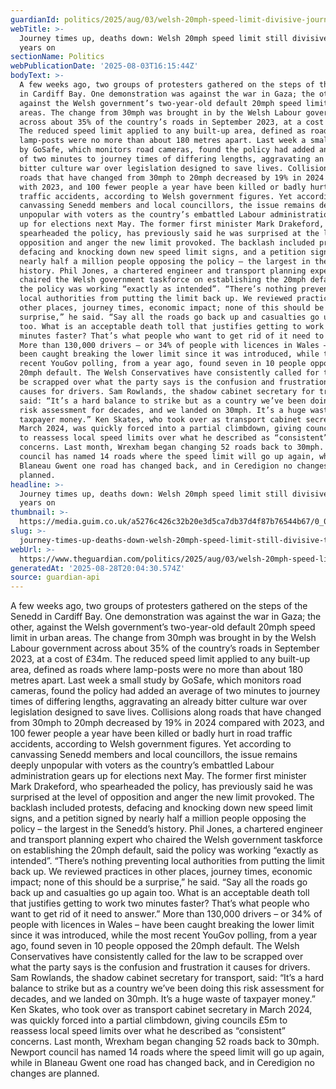 ```yaml
---
guardianId: politics/2025/aug/03/welsh-20mph-speed-limit-divisive-journey-times-deaths
webTitle: >-
  Journey times up, deaths down: Welsh 20mph speed limit still divisive two
  years on
sectionName: Politics
webPublicationDate: '2025-08-03T16:15:44Z'
bodyText: >-
  A few weeks ago, two groups of protesters gathered on the steps of the Senedd
  in Cardiff Bay. One demonstration was against the war in Gaza; the other,
  against the Welsh government’s two-year-old default 20mph speed limit in urban
  areas. The change from 30mph was brought in by the Welsh Labour government
  across about 35% of the country’s roads in September 2023, at a cost of £34m.
  The reduced speed limit applied to any built-up area, defined as roads where
  lamp-posts were no more than about 180 metres apart. Last week a small study
  by GoSafe, which monitors road cameras, found the policy had added an average
  of two minutes to journey times of differing lengths, aggravating an already
  bitter culture war over legislation designed to save lives. Collisions along
  roads that have changed from 30mph to 20mph decreased by 19% in 2024 compared
  with 2023, and 100 fewer people a year have been killed or badly hurt in road
  traffic accidents, according to Welsh government figures. Yet according to
  canvassing Senedd members and local councillors, the issue remains deeply
  unpopular with voters as the country’s embattled Labour administration gears
  up for elections next May. The former first minister Mark Drakeford, who
  spearheaded the policy, has previously said he was surprised at the level of
  opposition and anger the new limit provoked. The backlash included protests,
  defacing and knocking down new speed limit signs, and a petition signed by
  nearly half a million people opposing the policy – the largest in the Senedd’s
  history. Phil Jones, a chartered engineer and transport planning expert who
  chaired the Welsh government taskforce on establishing the 20mph default, said
  the policy was working “exactly as intended”. “There’s nothing preventing
  local authorities from putting the limit back up. We reviewed practices in
  other places, journey times, economic impact; none of this should be a
  surprise,” he said. “Say all the roads go back up and casualties go up again
  too. What is an acceptable death toll that justifies getting to work two
  minutes faster? That’s what people who want to get rid of it need to answer.”
  More than 130,000 drivers – or 34% of people with licences in Wales – have
  been caught breaking the lower limit since it was introduced, while the most
  recent YouGov polling, from a year ago, found seven in 10 people opposed the
  20mph default. The Welsh Conservatives have consistently called for the law to
  be scrapped over what the party says is the confusion and frustration it
  causes for drivers. Sam Rowlands, the shadow cabinet secretary for transport,
  said: “It’s a hard balance to strike but as a country we’ve been doing this
  risk assessment for decades, and we landed on 30mph. It’s a huge waste of
  taxpayer money.” Ken Skates, who took over as transport cabinet secretary in
  March 2024, was quickly forced into a partial climbdown, giving councils £5m
  to reassess local speed limits over what he described as “consistent”
  concerns. Last month, Wrexham began changing 52 roads back to 30mph. Newport
  council has named 14 roads where the speed limit will go up again, while in
  Blaneau Gwent one road has changed back, and in Ceredigion no changes are
  planned.
headline: >-
  Journey times up, deaths down: Welsh 20mph speed limit still divisive two
  years on
thumbnail: >-
  https://media.guim.co.uk/a5276c426c32b20e3d5ca7db37d4f87b76544b67/0_0_4640_3712/500.jpg
slug: >-
  journey-times-up-deaths-down-welsh-20mph-speed-limit-still-divisive-two-years-on
webUrl: >-
  https://www.theguardian.com/politics/2025/aug/03/welsh-20mph-speed-limit-divisive-journey-times-deaths
generatedAt: '2025-08-28T20:04:30.574Z'
source: guardian-api
---
```

A few weeks ago, two groups of protesters gathered on the steps of the Senedd in Cardiff Bay. One demonstration was against the war in Gaza; the other, against the Welsh government’s two-year-old default 20mph speed limit in urban areas. The change from 30mph was brought in by the Welsh Labour government across about 35% of the country’s roads in September 2023, at a cost of £34m. The reduced speed limit applied to any built-up area, defined as roads where lamp-posts were no more than about 180 metres apart. Last week a small study by GoSafe, which monitors road cameras, found the policy had added an average of two minutes to journey times of differing lengths, aggravating an already bitter culture war over legislation designed to save lives. Collisions along roads that have changed from 30mph to 20mph decreased by 19% in 2024 compared with 2023, and 100 fewer people a year have been killed or badly hurt in road traffic accidents, according to Welsh government figures. Yet according to canvassing Senedd members and local councillors, the issue remains deeply unpopular with voters as the country’s embattled Labour administration gears up for elections next May. The former first minister Mark Drakeford, who spearheaded the policy, has previously said he was surprised at the level of opposition and anger the new limit provoked. The backlash included protests, defacing and knocking down new speed limit signs, and a petition signed by nearly half a million people opposing the policy – the largest in the Senedd’s history. Phil Jones, a chartered engineer and transport planning expert who chaired the Welsh government taskforce on establishing the 20mph default, said the policy was working “exactly as intended”. “There’s nothing preventing local authorities from putting the limit back up. We reviewed practices in other places, journey times, economic impact; none of this should be a surprise,” he said. “Say all the roads go back up and casualties go up again too. What is an acceptable death toll that justifies getting to work two minutes faster? That’s what people who want to get rid of it need to answer.” More than 130,000 drivers – or 34% of people with licences in Wales – have been caught breaking the lower limit since it was introduced, while the most recent YouGov polling, from a year ago, found seven in 10 people opposed the 20mph default. The Welsh Conservatives have consistently called for the law to be scrapped over what the party says is the confusion and frustration it causes for drivers. Sam Rowlands, the shadow cabinet secretary for transport, said: “It’s a hard balance to strike but as a country we’ve been doing this risk assessment for decades, and we landed on 30mph. It’s a huge waste of taxpayer money.” Ken Skates, who took over as transport cabinet secretary in March 2024, was quickly forced into a partial climbdown, giving councils £5m to reassess local speed limits over what he described as “consistent” concerns. Last month, Wrexham began changing 52 roads back to 30mph. Newport council has named 14 roads where the speed limit will go up again, while in Blaneau Gwent one road has changed back, and in Ceredigion no changes are planned.
